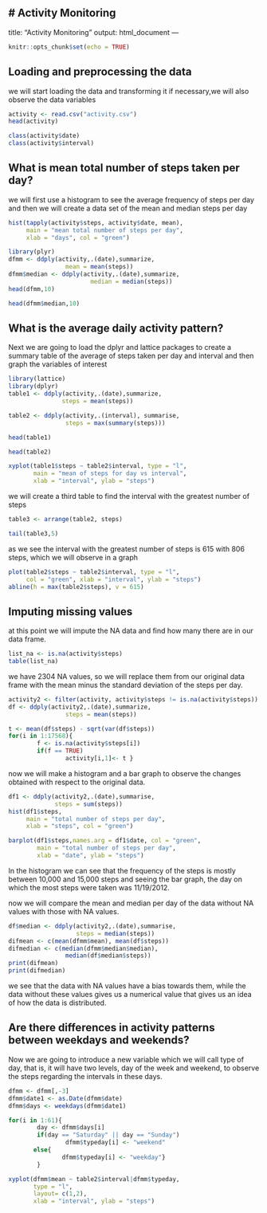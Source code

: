 # Activity Monitoring
---
title: "Activity Monitoring"
output: html_document
---

```r
knitr::opts_chunk$set(echo = TRUE)
```

## Loading and preprocessing the data

we will start loading the data and transforming it if necessary,we will also observe the data variables

```r
activity <- read.csv("activity.csv")
head(activity)
```

```r
class(activity$date)
class(activity$interval)
```
## What is mean total number of steps taken per day?

we will first use a histogram to see the average frequency of steps per day and then we will create a data set of the mean and median steps per day
```r
hist(tapply(activity$steps, activity$date, mean),
     main = "mean total number of steps per day",
     xlab = "days", col = "green")
```
```r
library(plyr)
dfmm <- ddply(activity,.(date),summarize,
                mean = mean(steps))
dfmm$median <- ddply(activity,.(date),summarize,
                       median = median(steps))
head(dfmm,10)
```
```r
head(dfmm$median,10)

```

## What is the average daily activity pattern?

Next we are going to load the dplyr and lattice packages to create a summary table of the average of steps taken per day and interval and then graph the variables of interest
```r
library(lattice)
library(dplyr)
table1 <- ddply(activity,.(date),summarize,
               steps = mean(steps))

table2 <- ddply(activity,.(interval), summarise, 
                steps = max(summary(steps)))
```

```r
head(table1)

```
```r
head(table2)
```

```r
xyplot(table1$steps ~ table2$interval, type = "l", 
       main = "mean of steps for day vs interval",
       xlab = "interval", ylab = "steps")
```

we will create a third table to find the interval with the greatest number of steps  

```r
table3 <- arrange(table2, steps)
```
```r
tail(table3,5)
```
as we see the interval with the greatest number of steps is 615 with 806 steps, which we will observe in a graph

```r
plot(table2$steps ~ table2$interval, type = "l",
     col = "green", xlab = "interval", ylab = "steps")
abline(h = max(table2$steps), v = 615)
```

## Imputing missing values

at this point we will impute the NA data and find how many there are in our data frame.

```r
list_na <- is.na(activity$steps)
table(list_na)
```
we have 2304 NA values, so we will replace them from our original data frame with the mean minus the standard deviation of the steps per day.

```r
activity2 <- filter(activity, activity$steps != is.na(activity$steps))
df <- ddply(activity2,.(date),summarize,
                steps = mean(steps))
```

```r
t <- mean(df$steps) - sqrt(var(df$steps))
for(i in 1:17568){
        f <- is.na(activity$steps[i])
        if(f == TRUE)
                activity[i,1]<- t }
```

now we will make a histogram and a bar graph to observe the changes obtained with respect to the original data.

```r
df1 <- ddply(activity2,.(date),summarise,
             steps = sum(steps))
hist(df1$steps,
     main = "total number of steps per day",
     xlab = "steps", col = "green")
```
```r
barplot(df1$steps,names.arg = df1$date, col = "green",
        main = "total number of steps per day",
        xlab = "date", ylab = "steps")

```
In the histogram we can see that the frequency of the steps is mostly between 10,000 and 15,000 steps and seeing the bar graph, the day on which the most steps were taken was 11/19/2012.

now we will compare the mean and median per day of the data without NA values with those with NA values.

```r
df$median <- ddply(activity2,.(date),summarise,
                   steps = median(steps))
difmean <- c(mean(dfmm$mean), mean(df$steps))
difmedian <- c(median(dfmm$median$median),
                median(df$median$steps))
print(difmean)
print(difmedian)
```
we see that the data with NA values have a bias towards them, while the data without these values gives us a numerical value that gives us an idea of how the data is distributed.

## Are there differences in activity patterns between weekdays and weekends?  

Now we are going to introduce a new variable which we will call type of day, that is, it will have two levels, day of the week and weekend, to observe the steps regarding the intervals in these days.

```r
dfmm <- dfmm[,-3]
dfmm$date1 <- as.Date(dfmm$date)
dfmm$days <- weekdays(dfmm$date1)
```

```r
for(i in 1:61){
        day <- dfmm$days[i]
        if(day == "Saturday" || day == "Sunday")
                dfmm$typeday[i] <- "weekend"
       else{
               dfmm$typeday[i] <- "weekday"}
        }
```

```r
xyplot(dfmm$mean ~ table2$interval|dfmm$typeday,
       type = "l",
       layout= c(1,2),
       xlab = "interval", ylab = "steps")
```


